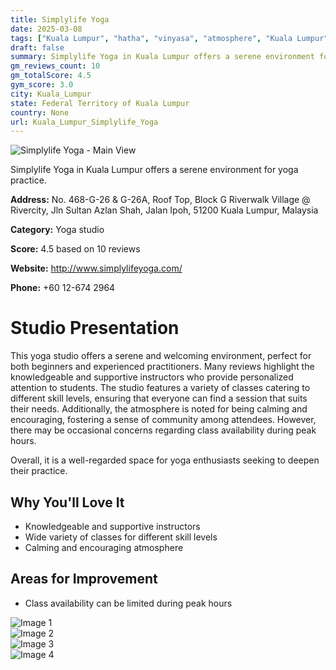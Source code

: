 ```yaml
---
title: Simplylife Yoga
date: 2025-03-08
tags: ["Kuala Lumpur", "hatha", "vinyasa", "atmosphere", "Kuala Lumpur"]  
draft: false
summary: Simplylife Yoga in Kuala Lumpur offers a serene environment for yoga practice.
gm_reviews_count: 10
gm_totalScore: 4.5
gym_score: 3.0
city: Kuala_Lumpur
state: Federal Territory of Kuala Lumpur
country: None
url: Kuala_Lumpur_Simplylife_Yoga
---
```


<div className="aspect-[16/9] relative my-8">
  <img 
    src="https://lh5.googleusercontent.com/p/AF1QipOfkfhoCiQheVOrdVoxAgAKxAJTnGo5pnXO5bUV=w1920-h1080-k-no"
    alt="Simplylife Yoga - Main View"
    className="object-cover absolute inset-0 w-full h-full rounded-lg"
  />
</div>

Simplylife Yoga in Kuala Lumpur offers a serene environment for yoga practice.

**Address:** No. 468-G-26 & G-26A, Roof Top, Block G Riverwalk Village @ Rivercity, Jln Sultan Azlan Shah, Jalan Ipoh, 51200 Kuala Lumpur, Malaysia

**Category:** Yoga studio

**Score:** 4.5 based on 10 reviews

**Website:** http://www.simplylifeyoga.com/

**Phone:** +60 12-674 2964

# Studio Presentation

This yoga studio offers a serene and welcoming environment, perfect for both beginners and experienced practitioners. Many reviews highlight the knowledgeable and supportive instructors who provide personalized attention to students. The studio features a variety of classes catering to different skill levels, ensuring that everyone can find a session that suits their needs. Additionally, the atmosphere is noted for being calming and encouraging, fostering a sense of community among attendees. However, there may be occasional concerns regarding class availability during peak hours.

Overall, it is a well-regarded space for yoga enthusiasts seeking to deepen their practice.

## Why You'll Love It

- Knowledgeable and supportive instructors
- Wide variety of classes for different skill levels
- Calming and encouraging atmosphere

## Areas for Improvement

- Class availability can be limited during peak hours

<div className="grid grid-cols-1 xl:grid-cols-2 gap-4 my-8">
<div className="aspect-[4/3] relative"><img src="https://lh3.googleusercontent.com/p/AF1QipPqNPN56zCKB-eVekpBrM4RuM5YaPvxdT8yuhmy=w1920-h1080-k-no" alt="Image 1" className="object-cover absolute inset-0 w-full h-full rounded-lg" /></div>
<div className="aspect-[4/3] relative"><img src="https://lh5.googleusercontent.com/p/AF1QipNaK13c6jdENnIjShXRcoQY1fdJEt7AertDmKlQ=w1920-h1080-k-no" alt="Image 2" className="object-cover absolute inset-0 w-full h-full rounded-lg" /></div>
<div className="aspect-[4/3] relative"><img src="https://lh5.googleusercontent.com/p/AF1QipMFnz95mGjn6fYRc6XsVmk2fDojX5oyY_66pFkA=w1920-h1080-k-no" alt="Image 3" className="object-cover absolute inset-0 w-full h-full rounded-lg" /></div>
<div className="aspect-[4/3] relative"><img src="https://lh5.googleusercontent.com/p/AF1QipMn9mpHyaZptjYXTbXGhfHpSCS2-LiVvL_jzqFZ=w1920-h1080-k-no" alt="Image 4" className="object-cover absolute inset-0 w-full h-full rounded-lg" /></div>
</div>